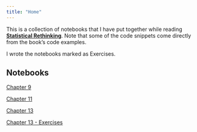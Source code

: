 ```yaml
---
title: "Home"
---
```


This is a collection of notebooks that I have put together while reading [__Statistical
Rethinking__](https://xcelab.net/rm/statistical-rethinking/). Note that some of the
code snippets come directly from the book's code examples.

I wrote the notebooks marked as Exercises.

## Notebooks

[Chapter 9](Chapter-9.html)

[Chapter 11](Chapter-11.html)

[Chapter 13](Chapter-13.html)

[Chapter 13 - Exercises](Chapter-13---Exercises.html)

